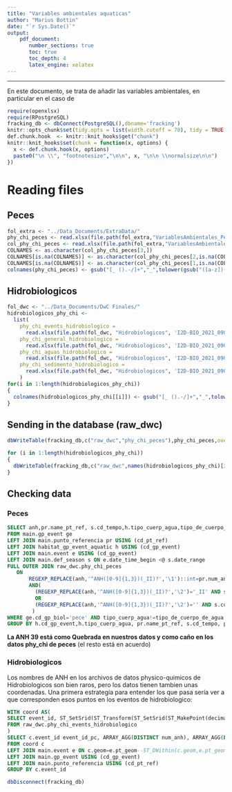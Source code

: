 ```yaml
---
title: "Variables ambientales aquaticas"
author: "Marius Bottin"
date: "`r Sys.Date()`"
output: 
    pdf_document:
       number_sections: true
       toc: true
       toc_depth: 4
       latex_engine: xelatex
---
```



************************

En este documento, se trata de añadir las variables ambientales, en particular en el caso de 

```r
require(openxlsx)
require(RPostgreSQL)
fracking_db <- dbConnect(PostgreSQL(),dbname='fracking')
knitr::opts_chunk$set(tidy.opts = list(width.cutoff = 70), tidy = TRUE, connection="fracking_db", max.print=100)
def.chunk.hook  <- knitr::knit_hooks$get("chunk")
knitr::knit_hooks$set(chunk = function(x, options) {
  x <- def.chunk.hook(x, options)
  paste0("\n \\", "footnotesize","\n\n", x, "\n\n \\normalsize\n\n")
})
```

# Reading files

## Peces


```r
fol_extra <- "../Data_Documents/ExtraData/"
phy_chi_peces <- read.xlsx(file.path(fol_extra,"VariablesAmbientales_Peces_FaseI y II_V2.xlsx"), startRow = 4, colNames = F)
col_phy_chi_peces <- read.xlsx(file.path(fol_extra,"VariablesAmbientales_Peces_FaseI y II_V2.xlsx"), rows=1:3, colNames = F)
COLNAMES <- as.character(col_phy_chi_peces[3,])
COLNAMES[is.na(COLNAMES)] <- as.character(col_phy_chi_peces[2,is.na(COLNAMES)])
COLNAMES[is.na(COLNAMES)] <- as.character(col_phy_chi_peces[1,is.na(COLNAMES)])
colnames(phy_chi_peces) <- gsub("[_ ().-/]+","_",tolower(gsub("([a-z])([A-Z]+)","\\1_\\L\\2",COLNAMES,perl = T)))
```


## Hidrobiologicos

```r
fol_dwc <- "../Data_Documents/DwC Finales/"
hidrobiologicos_phy_chi <-
  list(
    phy_chi_events_hidrobiologico = 
      read.xlsx(file.path(fol_dwc, "Hidrobiologicos", 'I2D-BIO_2021_090_v2.xlsx'), sheet = "coordevento_fisicoquimico_santa"),
    phy_chi_general_hidrobiologico =
      read.xlsx(file.path(fol_dwc, "Hidrobiologicos", 'I2D-BIO_2021_090_v2.xlsx'), sheet = "Fisicoquímico General "),
    phy_chi_aguas_hidrobiologico =
      read.xlsx(file.path(fol_dwc, "Hidrobiologicos", 'I2D-BIO_2021_090_v2.xlsx'), sheet = "Fisicoquimico Aguas"),
    phy_chi_sedimento_hidrobiologico =
      read.xlsx(file.path(fol_dwc, "Hidrobiologicos", 'I2D-BIO_2021_090_v2.xlsx'), sheet = "Fisicoquimico Sedimento")
    )
for(i in 1:length(hidrobiologicos_phy_chi))
{
  colnames(hidrobiologicos_phy_chi[[i]]) <- gsub("[_ ().-/]+","_",tolower(gsub("([a-z])([A-Z]+)","\\1_\\L\\2",colnames(hidrobiologicos_phy_chi[[i]]),perl = T)))
}
```

## Sending in the database (raw_dwc)

```r
dbWriteTable(fracking_db,c("raw_dwc","phy_chi_peces"),phy_chi_peces,overwrite=T)

for (i in 1:length(hidrobiologicos_phy_chi))
{
  dbWriteTable(fracking_db,c("raw_dwc",names(hidrobiologicos_phy_chi)[i]),hidrobiologicos_phy_chi[[i]])
}
```

## Checking data
### Peces

```sql
SELECT anh,pr.name_pt_ref, s.cd_tempo,h.tipo_cuerp_agua,tipo_de_cuerpo_de_agua
FROM main.gp_event ge
LEFT JOIN main.punto_referencia pr USING (cd_pt_ref)
LEFT JOIN habitat_gp_event_aquatic h USING (cd_gp_event)
LEFT JOIN main.event e USING (cd_gp_event)
LEFT JOIN main.def_season s ON e.date_time_begin <@ s.date_range
FULL OUTER JOIN raw_dwc.phy_chi_peces 
   ON 
       REGEXP_REPLACE(anh,'^ANH([0-9]{1,3})(_II)?','\1')::int=pr.num_anh
       AND(
         (REGEXP_REPLACE(anh,'^ANH([0-9]{1,3})(_II)?','\2')='_II' AND s.cd_tempo='T2')
         OR
         (REGEXP_REPLACE(anh,'^ANH([0-9]{1,3})(_II)?','\2')='' AND s.cd_tempo='T1')
        )
WHERE ge.cd_gp_biol='pece' AND tipo_cuerp_agua!=tipo_de_cuerpo_de_agua
GROUP BY h.cd_gp_event,h.tipo_cuerp_agua, pr.name_pt_ref, s.cd_tempo, pr.num_anh, anh,tipo_de_cuerpo_de_agua
```

**La ANH 39 está como Quebrada en nuestros datos y como caño en los datos phy_chi de peces** (el resto está en acuerdo)


### Hidrobiologicos


Los nombres de ANH en los archivos de datos physico-quimicos de Hidrobiologicos son bien raros, pero los datos tienen tambien unas coordenadas. Una primera estrategía para entender los que pasa sería ver a que corresponden esos puntos en los eventos de hidrobiologico:


```sql
WITH coord AS(
SELECT event_id, ST_SetSrid(ST_Transform(ST_SetSrid(ST_MakePoint(decimal_longitude,decimal_latitude),4326),(SELECT proj4text FROM spatial_ref_sys WHERE srid=3116)),3116) geom
FROM raw_dwc.phy_chi_events_hidrobiologico
)
SELECT c.event_id event_id_pc, ARRAY_AGG(DISTINCT num_anh), ARRAY_AGG(DISTINCT cd_gp_biol)
FROM coord c
LEFT JOIN main.event e ON c.geom=e.pt_geom--ST_DWithin(c.geom,e.pt_geom,1)
LEFT JOIN main.gp_event USING (cd_gp_event)
LEFT JOIN main.punto_referencia USING (cd_pt_ref)
GROUP BY c.event_id
```




```r
dbDisconnect(fracking_db)

```
